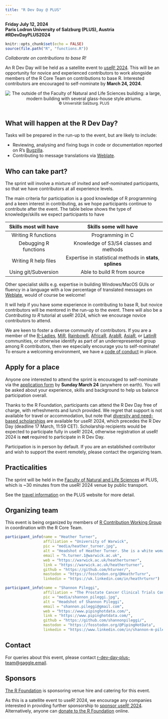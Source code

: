 ```yaml
---
title: "R Dev Day @ PLUS"
---
```


**Friday July 12, 2024\
Paris Lodron University of Salzburg (PLUS), Austria\
#RDevDayPLUS2024**

```r
knitr::opts_chunk$set(echo = FALSE)
source(file.path("R", "functions.R"))
```

*Collaborate on contributions to base R!*

An R Dev Day will be held as a satellite event to [useR! 2024](https://user2024.r-project.org/).
This will be an opportunity for novice and experienced contributors to work alongside members of the R Core Team on contributions to base R.
Interested contributors are encouraged to self-nominate by **March 24, 2024**.

<center>![The outside of the Faculty of Natural and Life Sciences building: a large, modern building with several glass-house style atriums.](NLW-Sommer-aussen-3-400.jpg)<br> <small>© Universität Salzburg. PLUS<br><br></small></center>

## What will happen at the R Dev Day?

Tasks will be prepared in the run-up to the event, but are likely to include:

 * Reviewing, analysing and fixing bugs in code or documentation reported on R’s [Bugzilla](https://bugs.r-project.org/).
 * Contributing to message translations via [Weblate](https://translate.rx.studio/projects/r-project/).

## Who can take part?

The sprint will involve a mixture of invited and self-nominated participants, so that we have contributors at all experience levels.

The main criteria for participation is a good knowledge of R programming and a keen interest in contributing, as we hope participants continue to contribute after the event. The table below shows the type of knowledge/skills we expect participants to have

| Skills most will have |                   Skills some will have                    |
|:------------------------:|:--------------------------------------------:|
|  Writing R functions  |                      Programming in C                      |
| Debugging R functions |           Knowledge of S3/S4 classes and methods           |
| Writing R help files  | Expertise in statistical methods in **stats**, **splines** |
| Using git/Subversion  |                Able to build R from source                 |

Other specialist skills e.g. expertise in building Windows/MacOS GUIs or fluency in a language with a low percentage of translated messages on [Weblate](https://translate.rx.studio/projects/r-project/), would of course be welcome!

It will help if you have some experience in contributing to base R, but novice contributors will be mentored in the run-up to the event. There will also be a *Contributing to R* tutorial at useR! 2024, which we encourage novice contributors to attend.

We are keen to foster a diverse community of contributors. If you are a member of the [R-Ladies](https://rladies.org/), [MiR](https://mircommunity.com/), [RainbowR](https://rainbowr.netlify.app/), [AfricaR](https://africa-r.org/), [ArabR](https://github.com/ARab-R), [AsiaR](https://bit.ly/join_asiaR_slack), or [LatinR](https://latin-r.com/) communities, or otherwise identify as part of an underrepresented group among R contributors, then we especially encourage you to self-nominate! To ensure a welcoming environment, we have a [code of conduct](/code-of-conduct.html) in place.

## Apply for a place

Anyone one interested to attend the sprint is encouraged to self-nominate via the [application form](https://rfoundation.limequery.com/834329) by **Sunday March 24** (anywhere on earth). You will be asked about your experience, skills and background to help us balance participation overall.

Thanks to the R Foundation, participants can attend the R Dev Day free of charge, with refreshments and lunch provided. We regret that support is not available for travel or accommodation, but note that [diversity and need-based scholarships](https://events.linuxfoundation.org/user/attend/scholarships/) are available for useR! 2024, which precedes the R Dev Day (deadline 17 March, 11:59 CET). Scholarship recipients would be expected to participate fully in useR! 2024, otherwise registration at useR! 2024 is **not** required to participate in R Dev Day.

Participation is in person by default. If you are an established contributor and wish to support the event remotely, please contact the organizing team. 

## Practicalities

The sprint will be held in the [Faculty of Natural and Life Sciences](https://www.plus.ac.at/natural-and-life-sciences/?lang=en) at PLUS, which is ~30 minutes from the useR! 2024 venue by public transport.

See the [travel information](https://www.plus.ac.at/natural-and-life-sciences/contact-travel-information-directions/?lang=en) on the PLUS website for more detail.

## Organizing team

This event is being organized by members of [R Contribution Working Group](https://contributor.r-project.org/working-group) in coordination with the R Core Team.

::: people-gallery
::: {#person}
```r
participant_info(name = "Heather Turner",
                 affiliation = "University of Warwick",
                 pic = "media/heather_turner.jpg",
                 alt = "Headshot of Heather Turner. She is a white woman in her 40s with long dark hair and wears glasses.",
                 email = "h.turner.1@warwick.ac.uk",
                 web = "https://warwick.ac.uk/heatherturner",
                 link = "https://warwick.ac.uk/heatherturner",
                 github = "https://github.com/hturner/",
                 mastodon = "https://fosstodon.org/@HeathrTurnr",
                 linkedin = "https://uk.linkedin.com/in/heathrturnr")
```
:::

::: {#person}
```r
participant_info(name = "Shannon Pileggi",
                 affiliation = "The Prostate Cancer Clinical Trials Consortium",
                 pic = "media/shannon_pileggi.jpg",
                 alt = "Headshot of Shannon Pileggi",
                 email = "shannon.pileggi@gmail.com",
                 web = "https://www.pipinghotdata.com/",
                 link = "https://www.pipinghotdata.com/",
                 github = "https://github.com/shannonpileggi/",
                 mastodon = "https://fosstodon.org/@PipingHotData",
                 linkedin = "https://www.linkedin.com/in/shannon-m-pileggi/")
```
:::

:::


## Contact

For queries about this event, please contact [r-dev-day-plus-team\@gaggle.email](mailto:r-dev-day-plus-team@gaggle.email).

## Sponsors

[The R Foundation](https://www.r-project.org/foundation/) is sponsoring venue hire and catering for this event. 

As this is a satellite event to useR! 2024, we encourage any companies interested in providing further sponsorship to [sponsor useR! 2024](https://events.linuxfoundation.org/user/sponsor/). 
Alternatively, anyone can [donate to the R Foundation](https://www.r-project.org/foundation/donations.html) online.